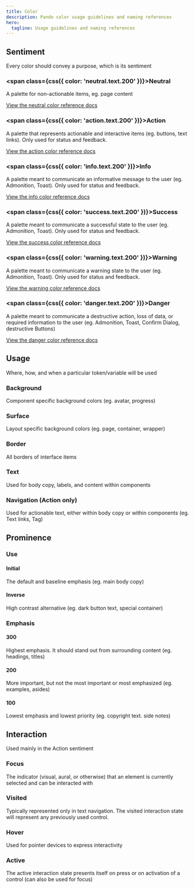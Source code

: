 ```yaml
---
title: Color
description: Pando color usage guidelines and naming references
hero:
  tagline: Usage guidelines and naming references
---
```



## Sentiment

Every color should convey a purpose, which is its sentiment

### <span class={css({ color: 'neutral.text.200' })}>Neutral</span>

A palette for non-actionable items, eg. page content

<a class={textLink()} href="/reference/color/neutral-palette">
  View the neutral color reference docs
</a>

### <span class={css({ color: 'action.text.200' })}>Action</span>

A palette that represents actionable and interactive items (eg. buttons, text links). Only used for status and feedback.

<a class={textLink()} href="/reference/color/action-palette">
  View the action color reference docs
</a>

### <span class={css({ color: 'info.text.200' })}>Info</span>

A palette meant to communicate an informative message to the user (eg. Admonition, Toast). Only used for status and feedback.

<a class={textLink()} href="/reference/color/info-palette">
  View the info color reference docs
</a>

### <span class={css({ color: 'success.text.200' })}>Success</span>

A palette meant to communicate a successful state to the user (eg. Admonition, Toast). Only used for status and feedback.

<a class={textLink()} href="/reference/color/success-palette">
  View the success color reference docs
</a>

### <span class={css({ color: 'warning.text.200' })}>Warning</span>

A palette meant to communicate a warning state to the user (eg. Admonition, Toast). Only used for status and feedback.

<a class={textLink()} href="/reference/color/warning-palette">
  View the warning color reference docs
</a>

### <span class={css({ color: 'danger.text.200' })}>Danger</span>

A palette meant to communicate a destructive action, loss of data, or required information to the user (eg. Admonition, Toast, Confirm Dialog, destructive Buttons)

<a class={textLink()} href="/reference/color/danger-palette">
  View the danger color reference docs
</a>

## Usage

Where, how, and when a particular token/variable will be used

### Background

Component specific background colors (eg. avatar, progress)

### Surface

Layout specific background colors (eg. page, container, wrapper)

### Border

All borders of interface items

### Text

Used for body copy, labels, and content within components

### Navigation (Action only)

Used for actionable text, either within body copy or within components (eg. Text links, Tag)

## Prominence

### Use

#### Initial

The default and baseline emphasis (eg. main body copy)

#### Inverse

High contrast alternative (eg. dark button text, special container)

### Emphasis

#### 300

Highest emphasis. It should stand out from surrounding content (eg. headings, titles)

#### 200

More important, but not the most important or most emphasized (eg. examples, asides)

#### 100

Lowest emphasis and lowest priority (eg. copyright text. side notes)

## Interaction

Used mainly in the Action sentiment

### Focus

The indicator (visual, aural, or otherwise) that an element is currently selected and can be interacted with

### Visited

Typically represented only in text navigation. The visited interaction state will represent any previously used control.

### Hover

Used for pointer devices to express interactivity

### Active

The active interaction state presents itself on press or on activation of a control (can also be used for focus)
